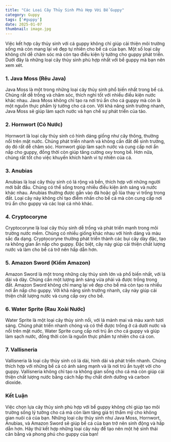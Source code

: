 ```yaml
---
title: "Các Loại Cây Thủy Sinh Phù Hợp Với Bể Guppy"
category: Guppy
tags: ['#guppy']
date: 2025-01-07
thumbnail: image.jpg
---
```


Việc kết hợp cây thủy sinh với cá guppy không chỉ giúp cải thiện môi trường sống mà còn mang lại vẻ đẹp tự nhiên cho bể cá của bạn. Một số loại cây không chỉ dễ chăm sóc mà còn tạo điều kiện lý tưởng cho guppy phát triển. Dưới đây là những loại cây thủy sinh phù hợp nhất với bể guppy mà bạn nên xem xét.

### 1. **Java Moss (Rêu Java)**
Java Moss là một trong những loại cây thủy sinh phổ biến nhất trong bể cá. Chúng rất dễ trồng và chăm sóc, thích nghi tốt với nhiều điều kiện nước khác nhau. Java Moss không chỉ tạo ra nơi trú ẩn cho cá guppy mà còn là một nguồn thực phẩm lý tưởng cho cá con. Với khả năng sinh trưởng nhanh, Java Moss sẽ giúp làm sạch nước và hạn chế sự phát triển của tảo.

### 2. **Hornwort (Cỏ Nước)**
Hornwort là loại cây thủy sinh có hình dáng giống như cây thông, thường nổi trên mặt nước. Chúng phát triển nhanh và không cần đất để sinh trưởng, do đó rất dễ chăm sóc. Hornwort giúp làm sạch nước và cung cấp nơi ẩn nấp cho guppy, đồng thời còn giúp tăng cường oxy trong bể. Hơn nữa, chúng rất tốt cho việc khuyến khích hành vi tự nhiên của cá.

### 3. **Anubias**
Anubias là loại cây thủy sinh có lá rộng và bền, thích hợp với những người mới bắt đầu. Chúng có thể sống trong nhiều điều kiện ánh sáng và nước khác nhau. Anubias thường được gắn vào đá hoặc gỗ lũa thay vì trồng trong đất. Loại cây này không chỉ tạo điểm nhấn cho bể cá mà còn cung cấp nơi trú ẩn cho guppy và các loại cá nhỏ khác.

### 4. **Cryptocoryne**
Cryptocoryne là loại cây thủy sinh dễ trồng và phát triển mạnh trong môi trường nước mềm. Chúng có nhiều giống khác nhau với hình dáng và màu sắc đa dạng. Cryptocoryne thường phát triển thành các bụi cây dày đặc, tạo ra không gian ẩn nấp cho guppy. Đặc biệt, cây này giúp cải thiện chất lượng nước và làm cho bể cá trở nên hấp dẫn hơn.

### 5. **Amazon Sword (Kiếm Amazon)**
Amazon Sword là một trong những cây thủy sinh lớn và phổ biến nhất, với lá dài và dày. Chúng cần một lượng ánh sáng vừa phải và được trồng trong đất. Amazon Sword không chỉ mang lại vẻ đẹp cho bể mà còn tạo ra nhiều nơi ẩn nấp cho guppy. Với khả năng sinh trưởng nhanh, cây này giúp cải thiện chất lượng nước và cung cấp oxy cho bể.

### 6. **Water Sprite (Rau Xoài Nước)**
Water Sprite là một loại cây thủy sinh nổi, với lá mảnh mai và màu xanh tươi sáng. Chúng phát triển nhanh chóng và có thể được trồng ở cả dưới nước và nổi trên mặt nước. Water Sprite cung cấp nơi trú ẩn cho cá guppy và giúp làm sạch nước, đồng thời còn là nguồn thực phẩm tự nhiên cho cá con.

### 7. **Vallisneria**
Vallisneria là loại cây thủy sinh có lá dài, hình dải và phát triển nhanh. Chúng thích hợp với những bể cá có ánh sáng mạnh và là nơi trú ẩn tuyệt vời cho guppy. Vallisneria không chỉ tạo ra không gian sống cho cá mà còn giúp cải thiện chất lượng nước bằng cách hấp thụ chất dinh dưỡng và carbon dioxide.

### Kết Luận
Việc chọn lựa cây thủy sinh phù hợp với bể guppy không chỉ giúp tạo môi trường sống lý tưởng cho cá mà còn làm tăng giá trị thẩm mỹ cho không gian nuôi cá của bạn. Những loại cây thủy sinh như Java Moss, Hornwort, Anubias, và Amazon Sword sẽ giúp bể cá của bạn trở nên sinh động và hấp dẫn hơn. Hãy thử kết hợp những loại cây này để tạo nên một hệ sinh thái cân bằng và phong phú cho guppy của bạn!